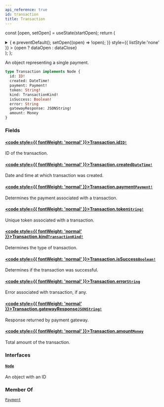 ```yaml
---
api_reference: true
id: transaction
title: Transaction
---
```






const [open, setOpen] = useState(startOpen);
return (
<details {...(open ? { open: true } : {})} className="details" style={{ border:'none', boxShadow:'none', background:'var(--ifm-background-color)' }}>
<summary
onClick={(e) => {
e.preventDefault();
setOpen((open) => !open);
}}
style={{ listStyle:'none' }} >
{open ? dataOpen : dataClose}
</summary>
{open && children}
</details>
);
};

An object representing a single payment.

```graphql
type Transaction implements Node {
  id: ID!
  created: DateTime!
  payment: Payment!
  token: String!
  kind: TransactionKind!
  isSuccess: Boolean!
  error: String
  gatewayResponse: JSONString!
  amount: Money
}
```

### Fields

#### [<code style={{ fontWeight: 'normal' }}>Transaction.<b>id</b></code>](#)<Bullet />[`ID!`](../../../api-reference/miscellaneous/scalars/id.mdx) <Badge class="badge badge--secondary" text="non-null"/> <Badge class="badge badge--secondary" text="scalar"/> <Badge class="badge badge--secondary" text="miscellaneous"/>

ID of the transaction.

#### [<code style={{ fontWeight: 'normal' }}>Transaction.<b>created</b></code>](#)<Bullet />[`DateTime!`](../../../api-reference/miscellaneous/scalars/date-time.mdx) <Badge class="badge badge--secondary" text="non-null"/> <Badge class="badge badge--secondary" text="scalar"/> <Badge class="badge badge--secondary" text="miscellaneous"/>

Date and time at which transaction was created.

#### [<code style={{ fontWeight: 'normal' }}>Transaction.<b>payment</b></code>](#)<Bullet />[`Payment!`](../../../api-reference/payments/objects/payment.mdx) <Badge class="badge badge--secondary" text="non-null"/> <Badge class="badge badge--secondary" text="object"/> <Badge class="badge badge--secondary" text="payments"/>

Determines the payment associated with a transaction.

#### [<code style={{ fontWeight: 'normal' }}>Transaction.<b>token</b></code>](#)<Bullet />[`String!`](../../../api-reference/miscellaneous/scalars/string.mdx) <Badge class="badge badge--secondary" text="non-null"/> <Badge class="badge badge--secondary" text="scalar"/> <Badge class="badge badge--secondary" text="miscellaneous"/>

Unique token associated with a transaction.

#### [<code style={{ fontWeight: 'normal' }}>Transaction.<b>kind</b></code>](#)<Bullet />[`TransactionKind!`](../../../api-reference/payments/enums/transaction-kind.mdx) <Badge class="badge badge--secondary" text="non-null"/> <Badge class="badge badge--secondary" text="enum"/> <Badge class="badge badge--secondary" text="payments"/>

Determines the type of transaction.

#### [<code style={{ fontWeight: 'normal' }}>Transaction.<b>isSuccess</b></code>](#)<Bullet />[`Boolean!`](../../../api-reference/miscellaneous/scalars/boolean.mdx) <Badge class="badge badge--secondary" text="non-null"/> <Badge class="badge badge--secondary" text="scalar"/> <Badge class="badge badge--secondary" text="miscellaneous"/>

Determines if the transaction was successful.

#### [<code style={{ fontWeight: 'normal' }}>Transaction.<b>error</b></code>](#)<Bullet />[`String`](../../../api-reference/miscellaneous/scalars/string.mdx) <Badge class="badge badge--secondary" text="scalar"/> <Badge class="badge badge--secondary" text="miscellaneous"/>

Error associated with transaction, if any.

#### [<code style={{ fontWeight: 'normal' }}>Transaction.<b>gatewayResponse</b></code>](#)<Bullet />[`JSONString!`](../../../api-reference/miscellaneous/scalars/jsonstring.mdx) <Badge class="badge badge--secondary" text="non-null"/> <Badge class="badge badge--secondary" text="scalar"/> <Badge class="badge badge--secondary" text="miscellaneous"/>

Response returned by payment gateway.

#### [<code style={{ fontWeight: 'normal' }}>Transaction.<b>amount</b></code>](#)<Bullet />[`Money`](../../../api-reference/miscellaneous/objects/money.mdx) <Badge class="badge badge--secondary" text="object"/> <Badge class="badge badge--secondary" text="miscellaneous"/>

Total amount of the transaction.

### Interfaces

#### [`Node`](../../../api-reference/miscellaneous/interfaces/node.mdx) <Badge class="badge badge--secondary" text="interface"/> <Badge class="badge badge--secondary" text="miscellaneous"/>

An object with an ID

### Member Of

[`Payment`](../../../api-reference/payments/objects/payment.mdx) <Badge class="badge badge--secondary" text="object"/>
